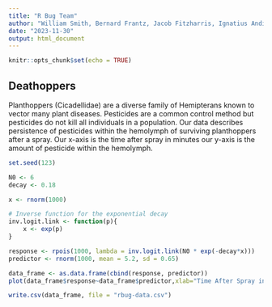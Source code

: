 ```yaml
---
title: "R Bug Team"
author: "William Smith, Bernard Frantz, Jacob Fitzharris, Ignatius Andika"
date: "2023-11-30"
output: html_document
---
```


```r
knitr::opts_chunk$set(echo = TRUE)
```

## Deathoppers
Planthoppers (Cicadellidae) are a diverse family of Hemipterans known to vector many plant diseases. Pesticides are a common control method but pesticides do not kill all individuals in a population. Our data describes persistence of pesticides within the hemolymph of surviving planthoppers after a spray. Our x-axis is the time after spray in minutes our y-axis is the amount of pesticide within the hemolymph.
```r
set.seed(123)

N0 <- 6
decay <- 0.18

x <- rnorm(1000)

# Inverse function for the exponential decay
inv.logit.link <- function(p){
	x <- exp(p)
}

response <- rpois(1000, lambda = inv.logit.link(N0 * exp(-decay*x)))
predictor <- rnorm(1000, mean = 5.2, sd = 0.65)

data_frame <- as.data.frame(cbind(response, predictor))
plot(data_frame$response~data_frame$predictor,xlab="Time After Spray in Minutes",ylab="Amount of Pesticide in Hemolymph")

write.csv(data_frame, file = "rbug-data.csv")
```

